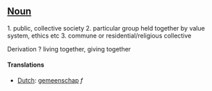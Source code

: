 ==[[Noun]]==

1. public, collective society
2. particular group held together by value system, ethics etc
3. commune or residential/religious collective


Derivation
? living together, giving together

====Translations====
*[[Dutch]]: [[gemeenschap]] ''f''